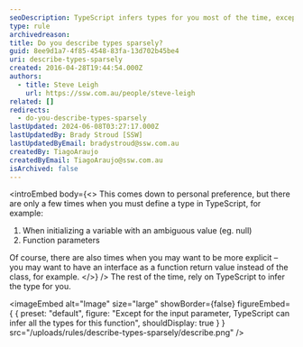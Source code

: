 ```yaml
---
seoDescription: TypeScript infers types for you most of the time, except when initializing variables or function parameters.
type: rule
archivedreason:
title: Do you describe types sparsely?
guid: 8ee9d1a7-4f85-4548-83fa-13d702b45be4
uri: describe-types-sparsely
created: 2016-04-28T19:44:54.000Z
authors:
  - title: Steve Leigh
    url: https://ssw.com.au/people/steve-leigh
related: []
redirects:
  - do-you-describe-types-sparsely
lastUpdated: 2024-06-08T03:27:17.000Z
lastUpdatedBy: Brady Stroud [SSW]
lastUpdatedByEmail: bradystroud@ssw.com.au
createdBy: TiagoAraujo
createdByEmail: TiagoAraujo@ssw.com.au
isArchived: false
---
```


<introEmbed
  body={<>
This comes down to personal preference, but there are only a few times when you must define a type in TypeScript, for example:

1. When initializing a variable with an ambiguous value (eg. null)
2. Function parameters

Of course, there are also times when you may want to be more explicit – you may want to have an interface as a function return value instead of the class, for example.
  </>}
/>
The rest of the time, rely on TypeScript to infer the type for you.


<imageEmbed
  alt="Image"
  size="large"
  showBorder={false}
  figureEmbed={ {
    preset: "default",
    figure: "Except for the input parameter, TypeScript can infer all the types for this function",
    shouldDisplay: true
  } }
  src="/uploads/rules/describe-types-sparsely/describe.png"
/>
